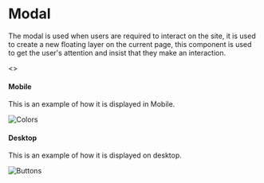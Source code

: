 
<Meta title="Modal" />

<style>{`
  h1{
    font-family: arial;
    font-weight: bold;
    font-size: 32px;
    border-bottom: none;
    margin:0px;
  }

  p {    
      font-size: 14px;
      margin:15px 0;
  }

  .Modal {
    display:block;
    margin-top:24px;
  }

.Mobile {
  margin-top:24px;
}

.Desktop {
  margin-top:48px;
}

  @media (min-width: 1024px){
    .Modal {
      display:flex;
      width:100%;
    }
    .Desktop {
      margin-top:24px;
    }
  }



`}</style>

# Modal

The modal is used when users are required to interact on the site, 
it is used to create a new floating layer on the current page, this 
component is used to get the user's attention and insist that they make an interaction.

<>
<div class="Modal">
  <div class="Mobile">
     <h4 class="OptionTitle">Mobile</h4>
    <p>This is an example of how it is displayed in Mobile.</p>
    <img src={EjemploMobil} alt="Colors" />   
  </div>
  <div class="Desktop">
    <h4 class="OptionTitle">Desktop</h4>
    <p>This is an example of how it is displayed on desktop.</p>
    <img src={EjemploDesktop} alt="Buttons" />   
  </div>  
</div>
</>

